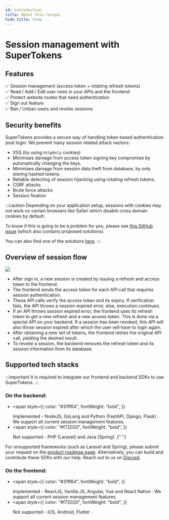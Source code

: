 ```yaml
---
id: introduction
title: About this recipe
hide_title: true
---
```


# Session management with SuperTokens

## Features

✅ Session management (access token + rotating refresh tokens) <br/>
✅ Read / Add / Edit user roles in your APIs and the frontend <br/>
✅ Protect website routes that need authentication <br/>
✅ Sign out feature <br/>
✅ Ban / Unban users and revoke sessions <br/>

## Security benefits

SuperTokens provides a secure way of handling token based authentication post login. We prevent many session related attack vectors:

- XSS (by using `httpOnly` cookies)
- Minimises damage from access token signing key compromise by automatically changing the keys.
- Minimises damage from session data theft from database, by only storing hashed tokens.
- Reliable detecting of session hijacking using rotating refresh tokens.
- CSRF attacks
- Brute force attacks
- Session fixation

:::caution
Depending on your application setup, sessions with cookies may not work on certain browsers like Safari which disable cross domain cookies by default.

To know if this is going to be a problem for you, please see [this GitHub issue](https://github.com/supertokens/supertokens-core/issues/280) (which also contains proposed solutions).

You can also find one of the solutions [here](./advanced-customizations/examples/localstorage/about).
:::

## Overview of session flow

<img src="/img/session_flow.png" />

- After sign in, a new session is created by issuing a refresh and access token to the frontend.
- The frontend sends the access token for each API call that requires session authentication.
- These API calls verify the access token and its expiry. If verification fails, the API throws a session expired error, else, execution continues.
- If an API throws session expired error, the frontend uses its refresh token to get a new refresh and a new access token. This is done via a special API on your backend. If a session has been revoked, this API will also throw session expired after which the user will have to login again.
- After obtaining a new set of tokens, the frontend retries the original API call, yielding the desired result.
- To revoke a session, the backend removes the refresh token and its session information from its database.


## Supported tech stacks

:::important
It is required to integrate our frontend and backend SDKs to use SuperTokens.
:::

### On the backend:

- <span
    style={{
      color: "#31ff64",
      fontWeight: "bold",
    }}
  >
    Implemented - NodeJS, GoLang and Python (FastAPI, Django, Flask)
  </span>
  : We support all current session management features.
- <span
    style={{
      color: "#f72020",
      fontWeight: "bold",
    }}
  >
    Not supported - PHP (Laravel) and Java (Spring)
  </span>
  .{" "}

For unsupported frameworks (such as Laravel and Spring), please submit your request on the [product roadmap page](https://supertokens.com/product-roadmap). Alternatively, you can build and contribute these SDKs with our help. Reach out to us on [Discord](https://supertokens.com/discord).

### On the frontend:

- <span
    style={{
      color: "#31ff64",
      fontWeight: "bold",
    }}
  >
    Implemented - ReactJS, Vanilla JS, Angular, Vue and React Native
  </span>
  : We support all current session management features.
- <span
    style={{
      color: "#f72020",
      fontWeight: "bold",
    }}
  >
    Not supported - iOS, Android, Flutter
  </span>
  .
